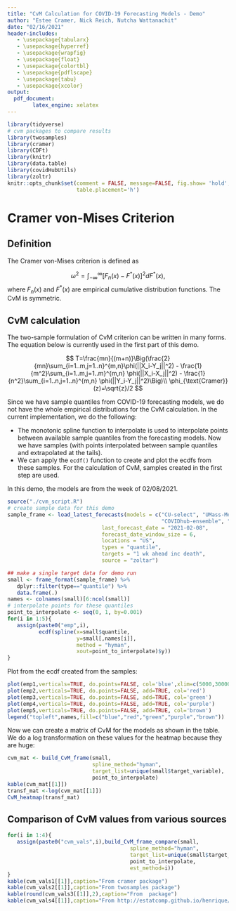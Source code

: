 ```yaml
---
title: "CvM Calculation for COVID-19 Forecasting Models - Demo"
author: "Estee Cramer, Nick Reich, Nutcha Wattanachit"
date: "02/16/2021"
header-includes:
   - \usepackage{tabularx}
   - \usepackage{hyperref}
   - \usepackage{wrapfig}
   - \usepackage{float}
   - \usepackage{colortbl}
   - \usepackage{pdflscape}
   - \usepackage{tabu}
   - \usepackage{xcolor}
output:
  pdf_document:
        latex_engine: xelatex
---
```


```r
library(tidyverse)
# cvm packages to compare results
library(twosamples)
library(cramer)
library(CDFt)
library(knitr)
library(data.table)
library(covidHubUtils)
library(zoltr)
knitr::opts_chunk$set(comment = FALSE, message=FALSE, fig.show= 'hold', fig.pos="h",
                      table.placement='h')
```

# Cramer von-Mises Criterion 

## Definition

The Cramer von-Mises criterion is defined as 

$$
\omega^2=\int^\infty_{-\infty}[F_n(x)-F^*(x)]^2dF^*(x),
$$
where $F_{n}(x)$ and $F^*(x)$ are empirical cumulative distribution functions. The CvM is symmetric. 


## CvM calculation 

The two-sample formulation of CvM criterion can be written in many forms. The equation below is currently used in the first part of this demo.

$$
T=\frac{mn}{(m+n)}\Big(\frac{2}{mn}\sum_{i=1..m,j=1..n}^{m,n}\phi(||X_i-Y_j||^2) - \frac{1}{m^2}\sum_{i=1..m,j=1..m}^{m,n} \phi(||X_i-X_j||^2) - \frac{1}{n^2}\sum_{i=1..n,j=1..n}^{m,n} \phi(||Y_i-Y_j||^2)\Big)\\
\phi_{\text{Cramer}}(z)=\sqrt{z}/2
$$

Since we have sample quantiles from COVID-19 forecasting models, we do not have the whole empirical distributions for the CvM calculation. In the current implementation, we do the following:

- The monotonic spline function to interpolate is used to interpolate points between available sample quantiles from the forecasting models. Now we have samples (with points interpolated between sample quantiles and extrapolated at the tails).
- We can apply the `ecdf()` function to create and plot the ecdfs from these samples. For the calculation of CvM, samples created in the first step are  used. 


In this demo, the models are from the week of 02/08/2021. 

```r
source("./cvm_script.R")
# create sample data for this demo
sample_frame <- load_latest_forecasts(models = c("CU-select", "UMass-MechBayes", "Covid19Sim-Simulator", 
                                                 "COVIDhub-ensemble", "COVIDhub-baseline"),
                              last_forecast_date = "2021-02-08", 
                              forecast_date_window_size = 6,
                              locations = "US", 
                              types = "quantile", 
                              targets = "1 wk ahead inc death",
                              source = "zoltar")

## make a single target data for demo run
small <- frame_format(sample_frame) %>%
   dplyr::filter(type=="quantile") %>%
   data.frame(.)
names <- colnames(small)[6:ncol(small)]
# interpolate points for these quantiles
point_to_interpolate <- seq(0, 1, by=0.001)
for(i in 1:5){
   assign(paste0("emp",i),
          ecdf(spline(x=small$quantile, 
                      y=small[,names[i]], 
                      method = "hyman",
                      xout=point_to_interpolate)$y))
}
```

Plot from the ecdf created from the samples:

```r
plot(emp1,verticals=TRUE, do.points=FALSE, col='blue',xlim=c(5000,30000), main="ECDF Plot")
plot(emp2,verticals=TRUE, do.points=FALSE, add=TRUE, col='red')
plot(emp3,verticals=TRUE, do.points=FALSE, add=TRUE, col='green')
plot(emp4,verticals=TRUE, do.points=FALSE, add=TRUE, col='purple')
plot(emp5,verticals=TRUE, do.points=FALSE, add=TRUE, col='brown')
legend("topleft",names,fill=c("blue","red","green","purple","brown"))
```

Now we can create a matrix of CvM for the models as shown in the table. We do a log transformation on these values for the heatmap because they are huge:

```r
cvm_mat <- build_CvM_frame(small, 
                           spline_method="hyman",
                           target_list=unique(small$target_variable),
                           point_to_interpolate)
kable(cvm_mat[[1]])
transf_mat <-log(cvm_mat[[1]])
CvM_heatmap(transf_mat)
```

## Comparison of CvM values from various sources


```r
for(i in 1:4){
   assign(paste0("cvm_vals",i),build_CvM_frame_compare(small,
                                       spline_method="hyman",
                                       target_list=unique(small$target_variable),
                                       point_to_interpolate,
                                       est_method=i))
}
kable(cvm_vals1[[1]],caption="From cramer package")
kable(cvm_vals2[[1]],caption="From twosamples package")
kable(round(cvm_vals3[[1]],2),caption="From  package")
kable(cvm_vals4[[1]],caption="From http://estatcomp.github.io/henrique/exer_chap8.html")
```